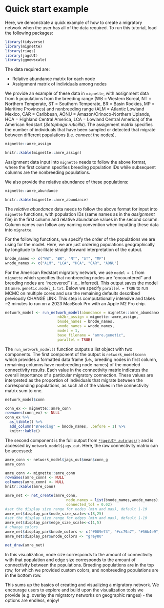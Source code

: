# Quick start example {#quickstart}

Here, we demonstrate a quick example of how to create a migratory network when the user has all of the data required. To run this tutorial, load the following packages:

```r
library(tidyverse)
library(mignette)
library(rjags)
library(jagsUI)
library(ggnewscale)
```

The data required are:

* Relative abundance matrix for each node
* Assignment matrix of individuals among nodes

We provide an example of these data in `mignette`, with assignment data from 5 populations from the breeding range (WB = Western Boreal, NT = Northern Temperate, ST = Southern Temperate, BR = Basin Rockies, MP = Maritime Provinces) and nonbreeding range (ALM = Atlantic Lowland Mexico, CAR = Caribbean, AONU = Amazon/Orinoco-Northern Uplands, HCA = Highland Central America, LCA = Lowland Central America) of the American Redstart (*Setophaga ruticilla*). The assignment matrix specifies the number of individuals that have been sampled or detected that migrate between different populations (i.e. *connect* the nodes).

```r
mignette::amre_assign
```

```r
knitr::kable(mignette::amre_assign)
```

Assignment data input into `mignette` needs to follow the above format, where the first column specifies breeding population IDs while subsequent columns are the nonbreeding populations.

We also provide the relative abundance of these populations:

```r
mignette::amre_abundance
```

```r
knitr::kable(mignette::amre_abundance)
```

The *relative abundance* data needs to follow the above format for input into `mignette` functions, with population IDs (same names as in the *assignment* file) in the first column and relative abundance values in the second column. Column names can follow any naming convention when inputting these data into `mignette`.

For the following functions, we specify the order of the populations we are using for the model. Here, we are just ordering populations geographically by longitude to facilitate straightforward interpretation of the output.

```r
bnode_names <- c("WB", "BR", "NT", "ST", "MP")
wnode_names <- c("ALM", "LCA", "HCA", "CAR", "AONU")
```

For the American Redstart migratory network, we use `model = 1` from `mignette` which specifies that nonbreeding nodes are “encountered” and breeding nodes are “recovered” (i.e., inferred). This output saves the model as `amre.genetic.model_1.txt`. Below we specify `parallel = TRUE` to run MCMC on multiple cores and use the remaining defaults described previously CHANGE LINK. This step is computationally intensive and takes ~2 minutes to run on a 2023 MacBook Pro with an Apple M2 Pro chip.


```r
network_model <- run_network_model(abundance = mignette::amre_abundance,
                       	nb2br_assign = mignette::amre_assign,
                       	bnode_names = bnode_names,
                       	wnode_names = wnode_names,
                       	model = 1, 
                       	base_filename = "amre.genetic",
                       	parallel = TRUE)
```

The `run_network_model()` function outputs a list object with two components. The first component of the output is `network_model$conn` which provides a formatted data frame (i.e., breeding nodes in first column, remaining columns have nonbreeding node names) of the modeled connectivity results. Each value in the connectivity matrix indicates the overall importance of a particular migratory connection. These values are interpreted as the proportion of individuals that migrate between the corresponding populations, as such all of the values in the connectivity matrix sum to one. 

```r
network_model$conn
```

```r
conn_ex <- mignette::amre_conn
rownames(conn_ex) <- NULL
conn_ex %>% 
  as_tibble() %>% 
  add_column("Breeding" = bnode_names, .before = 1) %>%
  knitr::kable()
```


The second component is the full output from [`*jagsUI* autojags()`](https://rdrr.io/cran/jagsUI/man/autojags.html) and is accessed by `network_model$jags_out`. Here, the raw connectivity matrix can be accessed:

```r
amre_conn <- network_model$jags_out$mean$conn_g
amre_conn
```

```r
amre_conn <- mignette::amre_conn
rownames(amre_conn) <- NULL
colnames(amre_conn) <- NULL
knitr::kable(amre_conn)
```

```r
amre_net <- net_create(amre_conn,
                        	node.names = list(bnode_names,wnode_names),
                        	connected_tol = 0.02)
#set the display size range for nodes (min and max), default 1-10
amre_net$display_par$node_size_scale<-c(8,25)
#set the display size range for edges (min and max), default 1-10
amre_net$display_par$edge_size_scale<-c(1,5)
# change colors
amre_net$display_par$bnode_colors <- c("#009e73", "#cc79a7", "#56b4e9", "#e69f00", "#7979ff")
amre_net$display_par$wnode_colors <- "grey80"

net_draw(amre_net)
```

In this visualization, node size corresponds to the amount of connectivity with that population and edge size corresponds to the amount of connectivity between the populations. Breeding populations are in the top row, for which we provided custom colors, and nonbreeding populations are in the bottom row.

This sums up the basics of creating and visualizing a migratory network. We encourage users to explore and build upon the visualization tools we provide (e.g. overlay the migratory networks on geographic ranges) - the options are endless, enjoy!

